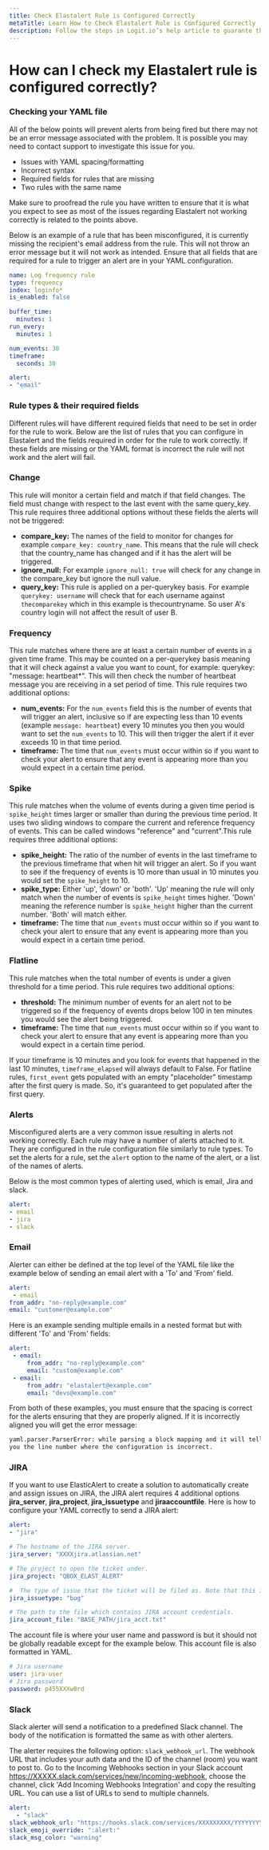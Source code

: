 ```yaml
---
title: Check Elastalert Rule is Configured Correctly
metaTitle: Learn How to Check Elastalert Rule is Configured Correctly
description: Follow the steps in Logit.io’s help article to guarante that your Elastalert yaml file is formatted and configured correctly
---
```


# How can I check my Elastalert rule is configured correctly?

### Checking your YAML file

All of the below points will prevent alerts from being fired but 
there may not be an error message associated with the problem. It 
is possible you may need to contact support to investigate this issue for you.

- Issues with YAML spacing/formatting
- Incorrect syntax
- Required fields for rules that are missing
- Two rules with the same name

Make sure to proofread the rule you have written to ensure that it is 
what you expect to see as most of the issues regarding Elastalert not 
working correctly is related to the points above.

Below is an example of a rule that has been misconfigured, it is 
currently missing the recipient's email address from the rule. This 
will not throw an error message but it will not work as intended. 
Ensure that all fields that are required for a rule to trigger an 
alert are in your YAML configuration.

```yaml copy
name: Log frequency rule
type: frequency
index: loginfo*
is_enabled: false

buffer_time:
  minutes: 1
run_every:
  minutes: 1

num_events: 30
timeframe:
  seconds: 30

alert:
- "email"
```

### Rule types & their required fields

Different rules will have different required fields that need to be set in order for the rule to work. Below are the list of rules that you can configure in Elastalert and the fields required in order for the rule to work correctly. If these fields are missing or the YAML format is incorrect the rule will not work and the alert will fail.

### Change
This rule will monitor a certain field and match if that field changes. The field must change with respect to the last event with the same query_key. This rule requires three additional options without these fields the alerts will not be triggered:
- **compare_key:** The names of the field to monitor for changes for example `compare_key: country_name`. This means that the rule will check that the country_name has changed and if it has the alert will be triggered.
- **ignore_null:** For example `ignore_null: true` will check for any change in the compare_key but ignore the null value.
- **query_key:** This rule is applied on a per-querykey basis. For example `querykey: username` will check that for each username against `thecomparekey` which in this example is thecountryname. So user A's country login will not affect the result of user B.

### Frequency

This rule matches where there are at least a certain number of events in a given time frame. This may be counted on a per-querykey basis meaning that it will check against a value you want to count, for example: querykey: "message: heartbeat*". This will then check the number of heartbeat message you are receiving in a set period of time. This rule requires two additional options:
- **num_events:** For the `num_events` field this is the number of events that will trigger an alert, inclusive so if are expecting less than 10 events (example `message: heartbeat`) every 10 minutes you then you would want to set the `num_events` to 10. This will then trigger the alert if it ever exceeds 10 in that time period.
- **timeframe:** The time that `num_events` must occur within so if you want to check your alert to ensure that any event is appearing more than you would expect in a certain time period.

### Spike

This rule matches when the volume of events during a given time period is `spike_height` times larger or smaller than during the previous time period. It uses two sliding windows to compare the current and reference frequency of events. This can be called windows "reference" and "current".This rule requires three additional options:
- **spike_height:** The ratio of the number of events in the last timeframe to the previous timeframe that when hit will trigger an alert. So if you want to see if the frequency of events is 10 more than usual in 10 minutes you would set the `spike_height` to 10.
- **spike_type:** Either 'up', 'down' or 'both'. 'Up' meaning the rule will only match when the number of events is `spike_height` times higher. 'Down' meaning the reference number is `spike_height` higher than the current number. 'Both' will match either.
- **timeframe:** The time that `num_events` must occur within so if you want to check your alert to ensure that any event is appearing more than you would expect in a certain time period.

### Flatline

This rule matches when the total number of events is under a given threshold for a time period. This rule requires two additional options:
- **threshold:** The minimum number of events for an alert not to be triggered so if the frequency of events drops below 100 in ten minutes you would see the alert being triggered.
- **timeframe:** The time that `num_events` must occur within so if you want to check your alert to ensure that any event is appearing more than you would expect in a certain time period.

If your timeframe is 10 minutes and you look for events that happened in 
the last 10 minutes, `timeframe_elapsed` will always default to False. For 
flatline rules, `first_event` gets populated with an empty "placeholder" 
timestamp after the first query is made. So, it's guaranteed to get 
populated after the first query.

### Alerts
Misconfigured alerts are a very common issue resulting in alerts not working correctly. 
Each rule may have a number of alerts attached to it. They are configured in 
the rule configuration file similarly to rule types. To set the alerts for a 
rule, set the `alert` option to the name of the alert, or a list of the names of alerts.

Below is the most common types of alerting used, which is email, Jira and slack.

```yaml copy
alert:
- email
- jira
- slack
```
### Email

Alerter can either be defined at the top level of the YAML file like 
the example below of sending an email alert with a 'To' and 'From' field.

```yaml copy
alert:
 - email
from_addr: "no-reply@example.com"
email: "customer@example.com"
```

Here is an example sending multiple emails in a nested format 
but with different 'To' and 'From' fields:

```yaml copy
alert:
 - email:
     from_addr: "no-reply@example.com"
     email: "custom@example.com"
 - email:
     from_addr: "elastalert@example.com"
     email: "devs@example.com"
```

From both of these examples, you must ensure that the spacing is correct 
for the alerts ensuring that they are properly aligned. If it is 
incorrectly aligned you will get the error message: 

```txt
yaml.parser.ParserError: while parsing a block mapping and it will tell 
you the line number where the configuration is incorrect.
```

### JIRA

If you want to use ElasticAlert to create a solution to automatically 
create and assign issues on JIRA, the JIRA alert requires 4 additional 
options **jira_server**, **jira_project**, **jira_issuetype** and 
**jiraaccountfile**. Here is how to configure your YAML correctly to send a JIRA alert:

```yaml copy
alert:
- "jira"

# The hostname of the JIRA server.
jira_server: "XXXXjira.atlassian.net"

# The project to open the ticket under.
jira_project: "QBOX_ELAST_ALERT"

#  The type of issue that the ticket will be filed as. Note that this is case sensitive.
jira_issuetype: "bug"

# The path to the file which contains JIRA account credentials.
jira_account_file: "BASE_PATH/jira_acct.txt"
```
The account file is where your user name and password is but it should not be globally readable except for the example below. This account file is also formatted in YAML.

```yaml copy
# Jira username
user: jira-user
# Jira password
password: p455XXXw0rd
```

### Slack

Slack alerter will send a notification to a predefined Slack channel. 
The body of the notification is formatted the same as with other alerters.

The alerter requires the following option: `slack_webhook_url`. The webhook 
URL that includes your auth data and the ID of the channel (room) you want to post to. Go to the Incoming Webhooks section in your Slack account https://XXXXX.slack.com/services/new/incoming-webhook, choose the channel, click 'Add Incoming Webhooks Integration' and copy the resulting URL. You can use a list of URLs to send to multiple channels.

```yaml copy
alert:
  - "slack"
slack_webhook_url: "https://hooks.slack.com/services/XXXXXXXXX/YYYYYYYYY/zzzzzzzzzzzzzzzzzzzzzzzzz"
slack_emoji_override: ":alert:"
slack_msg_color: "warning"
```
